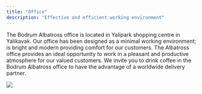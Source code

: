 ```yaml
---
title: "Office"
description: "Effective and efficient working environment"
---
```


The Bodrum Albatross office is located in Yalipark shopping centre in Yalikavak. Our office has been designed as a minimal working environment; is bright and modern providing comfort for our customers. The Albatross office provides an ideal opportunity to work in a pleasant and productive atmosphere for our valued customers. We invite you to drink coffee in the Bodrum Albatross office to have the advantage of a worldwide delivery partner.

![](Vestel-1170x333-385.jpg)